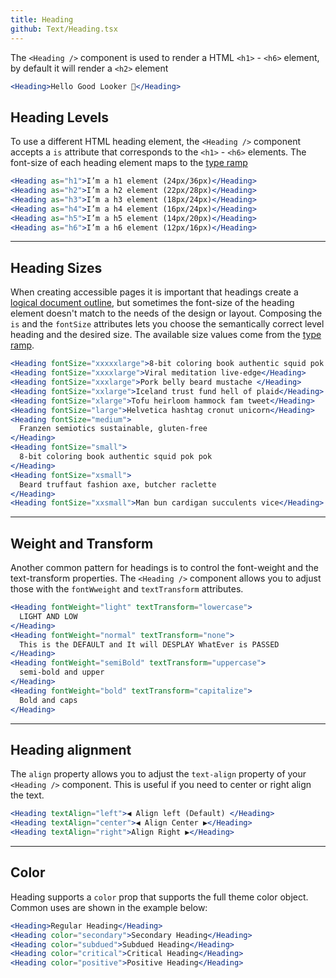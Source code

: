 ```yaml
---
title: Heading
github: Text/Heading.tsx
---
```


The `<Heading />` component is used to render a HTML `<h1>` - `<h6>` element, by default it will render a `<h2>` element

```jsx
<Heading>Hello Good Looker 👋</Heading>
```

## Heading Levels

To use a different HTML heading element, the `<Heading />` component accepts a `is` attribute that corresponds to the `<h1>` - `<h6>` elements. The font-size of each heading element maps to the [type ramp](/#!/Typography)

```jsx
<Heading as="h1">I’m a h1 element (24px/36px)</Heading>
<Heading as="h2">I’m a h2 element (22px/28px)</Heading>
<Heading as="h3">I’m a h3 element (18px/24px)</Heading>
<Heading as="h4">I’m a h4 element (16px/24px)</Heading>
<Heading as="h5">I’m a h5 element (14px/20px)</Heading>
<Heading as="h6">I’m a h6 element (12px/16px)</Heading>
```

---

## Heading Sizes

When creating accessible pages it is important that headings create a [logical document outline](https://bitsofco.de/using-heading-elements-to-create-a-document-outline/), but sometimes the font-size of the heading element doesn't match to the needs of the design or layout. Composing the `is` and the `fontSize` attributes lets you choose the semantically correct level heading and the desired size. The available size values come from the [type ramp](/#!/Typography).

```jsx
<Heading fontSize="xxxxxlarge">8-bit coloring book authentic squid pok pok</Heading>
<Heading fontSize="xxxxlarge">Viral meditation live-edge</Heading>
<Heading fontSize="xxxlarge">Pork belly beard mustache </Heading>
<Heading fontSize="xxlarge">Iceland trust fund hell of plaid</Heading>
<Heading fontSize="xlarge">Tofu heirloom hammock fam tweet</Heading>
<Heading fontSize="large">Helvetica hashtag cronut unicorn</Heading>
<Heading fontSize="medium">
  Franzen semiotics sustainable, gluten-free
</Heading>
<Heading fontSize="small">
  8-bit coloring book authentic squid pok pok
</Heading>
<Heading fontSize="xsmall">
  Beard truffaut fashion axe, butcher raclette
</Heading>
<Heading fontSize="xxsmall">Man bun cardigan succulents vice</Heading>
```

---

## Weight and Transform

Another common pattern for headings is to control the font-weight and the text-transform properties. The `<Heading />` component allows you to adjust those with the `fontWweight` and `textTransform` attributes.

```jsx
<Heading fontWeight="light" textTransform="lowercase">
  LIGHT AND LOW
</Heading>
<Heading fontWeight="normal" textTransform="none">
  This is the DEFAULT and It will DESPLAY WhatEver is PASSED
</Heading>
<Heading fontWeight="semiBold" textTransform="uppercase">
  semi-bold and upper
</Heading>
<Heading fontWeight="bold" textTransform="capitalize">
  Bold and caps
</Heading>
```

---

## Heading alignment

The `align` property allows you to adjust the `text-align` property of your `<Heading />` component. This is useful if you need to center or right align the text.

```jsx static
<Heading textAlign="left">◀️ Align left (Default) </Heading>
<Heading textAlign="center">◀️ Align Center ▶️</Heading>
<Heading textAlign="right">Align Right ▶️</Heading>
```

---

## Color

Heading supports a `color` prop that supports the full theme color object. Common uses are shown in the example below:

```jsx
<Heading>Regular Heading</Heading>
<Heading color="secondary">Secondary Heading</Heading>
<Heading color="subdued">Subdued Heading</Heading>
<Heading color="critical">Critical Heading</Heading>
<Heading color="positive">Positive Heading</Heading>
```
